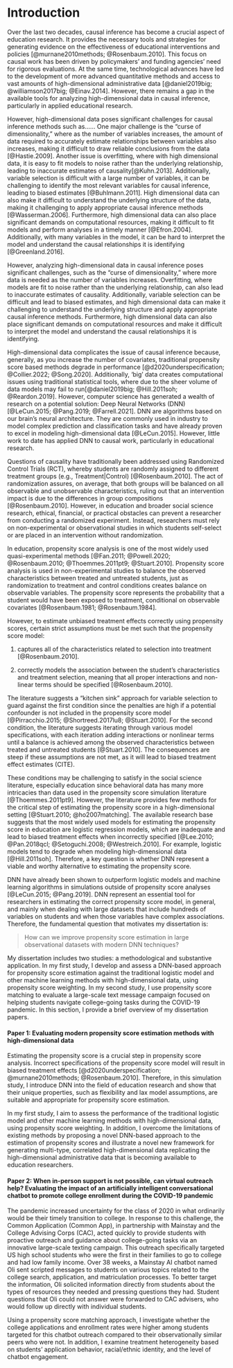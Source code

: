 # Introduction

Over the last two decades, causal inference has become a crucial aspect of education research. It provides the necessary tools and strategies for generating evidence on the effectiveness of educational interventions and policies \[\@murnane2010methods; \@Rosenbaum.2010\]. This focus on causal work has been driven by policymakers' and funding agencies' need for rigorous evaluations. At the same time, technological advances have led to the development of more advanced quantitative methods and access to vast amounts of high-dimensional administrative data \[\@daniel2019big; \@williamson2017big; \@Einav.2014\]. However, there remains a gap in the available tools for analyzing high-dimensional data in causal inference, particularly in applied educational research.

However, high-dimensional data poses significant challenges for causal inference methods such as...\... One major challenge is the "curse of dimensionality," where as the number of variables increases, the amount of data required to accurately estimate relationships between variables also increases, making it difficult to draw reliable conclusions from the data \[\@Hastie.2009\]. Another issue is overfitting, where with high dimensional data, it is easy to fit models to noise rather than the underlying relationship, leading to inaccurate estimates of causality\[\@Kuhn.2013\]. Additionally, variable selection is difficult with a large number of variables, it can be challenging to identify the most relevant variables for causal inference, leading to biased estimates \[\@Buhlmann.2011\]. High dimensional data can also make it difficult to understand the underlying structure of the data, making it challenging to apply appropriate causal inference methods \[\@Wasserman.2006\]. Furthermore, high dimensional data can also place significant demands on computational resources, making it difficult to fit models and perform analyses in a timely manner \[\@Efron.2004\]. Additionally, with many variables in the model, it can be hard to interpret the model and understand the causal relationships it is identifying \[\@Greenland.2016\].

However, analyzing high-dimensional data in causal inference poses significant challenges, such as the "curse of dimensionality," where more data is needed as the number of variables increases. Overfitting, where models are fit to noise rather than the underlying relationship, can also lead to inaccurate estimates of causality. Additionally, variable selection can be difficult and lead to biased estimates, and high dimensional data can make it challenging to understand the underlying structure and apply appropriate causal inference methods. Furthermore, high dimensional data can also place significant demands on computational resources and make it difficult to interpret the model and understand the causal relationships it is identifying.

High-dimensional data complicates the issue of causal inference because, generally, as you increase the number of covariates, traditional propensity score based methods degrade in performance [@d2020underspecification; @Collier.2022; @Song.2020]. Additionally, 'big' data creates computational issues using traditional statistical tools, where due to the sheer volume of data models may fail to run[@daniel2019big; @Hill.2011soh; @Reardon.2019]. However, computer science has generated a wealth of research on a potential solution: Deep Neural Networks (DNN) [@LeCun.2015; @Pang.2019; @Farrell.2021]. DNN are algorithms based on our brain's neural architecture. They are commonly used in industry to model complex prediction and classification tasks and have already proven to excel in modeling high-dimensional data [@LeCun.2015]. However, little work to date has applied DNN to causal work, particularly in educational research.

Questions of causality have traditionally been addressed using Randomized Control Trials (RCT), whereby students are randomly assigned to different treatment groups (e.g., Treatment\|Control) [@Rosenbaum.2010]. The act of randomization assures, on average, that both groups will be balanced on all observable and unobservable characteristics, ruling out that an intervention impact is due to the differences in group compositions [@Rosenbaum.2010]. However, in education and broader social science research, ethical, financial, or practical obstacles can prevent a researcher from conducting a randomized experiment. Instead, researchers must rely on non-experimental or observational studies in which students self-select or are placed in an intervention without randomization.

In education, propensity score analysis is one of the most widely used quasi-experimental methods [@Fan.2011; @Powell.2020; @Rosenbaum.2010; @Thoemmes.2011pt9; @Stuart.2010]. Propensity score analysis is used in non-experimental studies to balance the observed characteristics between treated and untreated students, just as randomization to treatment and control conditions creates balance on observable variables. The propensity score represents the probability that a student would have been exposed to treatment, conditional on observable covariates [@Rosenbaum.1981; @Rosenbaum.1984].

However, to estimate unbiased treatment effects correctly using propensity scores, certain strict assumptions must be met such that the propensity score model:

(1) captures all of the characteristics related to selection into treatment [@Rosenbaum.2010].

(2) correctly models the association between the student's characteristics and treatment selection, meaning that all proper interactions and non-linear terms should be specified [@Rosenbaum.2010].

The literature suggests a "kitchen sink" approach for variable selection to guard against the first condition since the penalties are high if a potential confounder is not included in the propensity score model [@Pirracchio.2015; @Shortreed.2017lu8; @Stuart.2010]. For the second condition, the literature suggests iterating through various model specifications, with each iteration adding interactions or nonlinear terms until a balance is achieved among the observed characteristics between treated and untreated students [@Stuart.2010]. The consequences are steep if these assumptions are not met, as it will lead to biased treatment effect estimates (CITE).

These conditions may be challenging to satisfy in the social science literature, especially education since behavioral data has many more intricacies than data used in the propensity score simulation literature [@Thoemmes.2011pt9]. However, the literature provides few methods for the critical step of estimating the propensity score in a high-dimensional setting [@Stuart.2010; @ho2007matching]. The available research base suggests that the most widely used models for estimating the propensity score in education are logistic regression models, which are inadequate and lead to biased treatment effects when incorrectly specified [@Lee.2010; @Pan.2018qcl; @Setoguchi.2008; @Westreich.2010]. For example, logistic models tend to degrade when modeling high-dimensional data [@Hill.2011soh]. Therefore, a key question is whether DNN represent a viable and worthy alternative to estimating the propensity score.

DNN have already been shown to outperform logistic models and machine learning algorithms in simulations outside of propensity score analyses [@LeCun.2015; @Pang.2019]. DNN represent an essential tool for researchers in estimating the correct propensity score model, in general, and mainly when dealing with large datasets that include hundreds of variables on students and when those variables have complex associations. Therefore, the fundamental question that motivates my dissertation is:

> How can we improve propensity score estimation in large observational datasets with modern DNN techniques?

My dissertation includes two studies: a methodological and substantive application. In my first study, I develop and assess a DNN-based approach for propensity score estimation against the traditional logistic model and other machine learning methods with high-dimensional data, using propensity score weighting. In my second study, I use propensity score matching to evaluate a large-scale text message campaign focused on helping students navigate college-going tasks during the COVID-19 pandemic. In this section, I provide a brief overview of my dissertation papers.

#### Paper 1: Evaluating modern propensity score estimation methods with high-dimensional data

Estimating the propensity score is a crucial step in propensity score analysis. Incorrect specifications of the propensity score model will result in biased treatment effects [@d2020underspecification; @murnane2010methods; @Rosenbaum.2010]. Therefore, in this simulation study, I introduce DNN into the field of education research and show that their unique properties, such as flexibility and lax model assumptions, are suitable and appropriate for propensity score estimation.

In my first study, I aim to assess the performance of the traditional logistic model and other machine learning methods with high-dimensional data, using propensity score weighting. In addition, I overcome the limitations of existing methods by proposing a novel DNN-based approach to the estimation of propensity scores and illustrate a novel new framework for generating multi-type, correlated high-dimensional data replicating the high-dimensional administrative data that is becoming available to education researchers.

#### Paper 2: When in-person support is not possible, can virtual outreach help? Evaluating the impact of an artificially intelligent conversational chatbot to promote college enrollment during the COVID-19 pandemic

The pandemic increased uncertainty for the class of 2020 in what ordinarily would be their timely transition to college. In response to this challenge, the Common Application (Common App), in partnership with Mainstay and the College Advising Corps (CAC), acted quickly to provide students with proactive outreach and guidance about college-going tasks via an innovative large-scale texting campaign. This outreach specifically targeted US high school students who were the first in their families to go to college and had low family income. Over 38 weeks, a Mainstay AI chatbot named Oli sent scripted messages to students on various topics related to the college search, application, and matriculation processes. To better target the information, Oli solicited information directly from students about the types of resources they needed and pressing questions they had. Student questions that Oli could not answer were forwarded to CAC advisers, who would follow up directly with individual students.

Using a propensity score matching approach, I investigate whether the college applications and enrollment rates were higher among students targeted for this chatbot outreach compared to their observationally similar peers who were not. In addition, I examine treatment heterogeneity based on students' application behavior, racial/ethnic identity, and the level of chatbot engagement.
